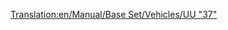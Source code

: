 [[Translation:en/Manual/Base Set/Vehicles/UU "37"]]
{{en/Trains|Image=[[File:en/Uu37.png]]
|Cost=£19,921 ($39.842)
|Speed=144 km/h (90 mph)
|Weight=101 t
|Power= 1,750 hp (1.305 kW)
|Annual=£1,828 ($3.656)
|Designed=1959
|Lifespan=20
|Capacity=N/A
|Description=The first really useful diesel engine, this powerful load-puller may be used as the workhorse of your company for many years to come. It is just as fast as the best steam engines and has excellent horsepower under the hood, making it well suited for pulling long and heavy trains.
|Real-life=This is a renamed version of the [http://en.wikipedia.org/wiki/British_Rail_Class_37 British Rail Class 37].
}}